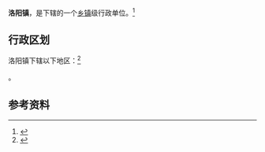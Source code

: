 {{中国乡级行政区|42/13/03/103/000}}

'''洛阳镇'''，是{{PRC admin/fullname|42/13/03/103/000|3}}下辖的一个[[乡镇|乡镇]]级行政单位。<ref>{{PRC admin/ref sgc|{{PRC admin/parent|42/13/03/103/000}}}}</ref>

== 行政区划 ==

洛阳镇下辖以下地区：<ref>{{PRC admin/ref sgc|42/13/03/103/000}}</ref>

{{PRC admin/children|42/13/03/103/000}}。

== 参考资料 ==

{{reflist}}

{{行政区划小作品}}
{{PRC admin/navcat|42/13/03/103/000}}